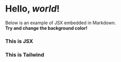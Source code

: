 # Hello, *world*!

Below is an example of JSX embedded in Markdown. <br /> **Try and change
the background color!**

<div style={{ padding: '20px', backgroundColor: 'tomato' }}>
  <h3>This is JSX</h3>
</div>


<div class="bg-gray-300 text-indigo-700">
  <h3>This is Tailwind</h3>
</div>